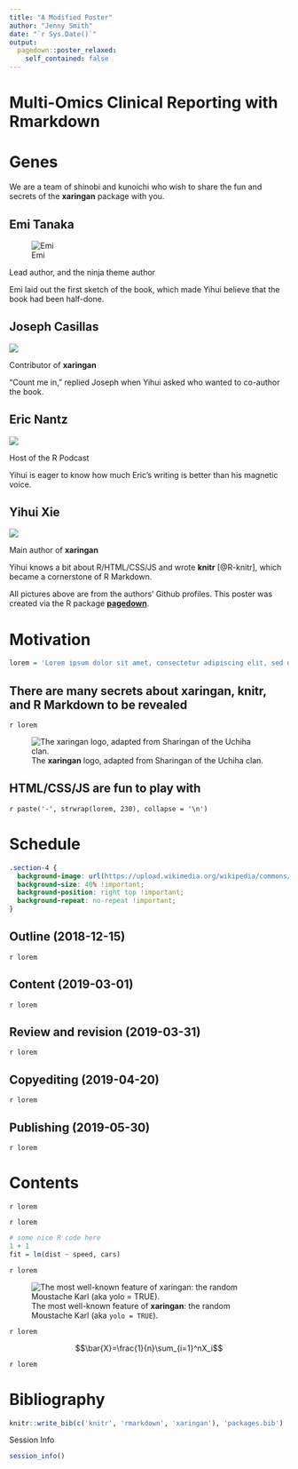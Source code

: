 ```yaml
---
title: "A Modified Poster"
author: "Jenny Smith"
date: "`r Sys.Date()`"
output:
  pagedown::poster_relaxed:
    self_contained: false
---
```





Multi-Omics Clinical Reporting [with]{.tiny} Rmarkdown
================================================================================






[Genes]{.red}
================================================================================

We are a team of shinobi and kunoichi who wish to share the fun and secrets of the **xaringan** package with you.

::: member-cards  
## Emi Tanaka

![Emi](https://avatars3.githubusercontent.com/u/7620319?s=400&v=4)

Lead author, and the ninja theme author

Emi laid out the first sketch of the book, which made Yihui believe that the book had been half-done.

## Joseph Casillas

![](https://avatars1.githubusercontent.com/u/1747068?s=400&v=4)

Contributor of **xaringan**

"Count me in," replied Joseph when Yihui asked who wanted to co-author the book.

## Eric Nantz

![](https://avatars0.githubusercontent.com/u/1043111?s=400&v=4)

Host of the R Podcast

Yihui is eager to know how much Eric's writing is better than his magnetic voice.

## Yihui Xie

![](https://avatars0.githubusercontent.com/u/163582?s=400&v=4)

Main author of **xaringan**

Yihui knows a bit about R/HTML/CSS/JS and wrote **knitr** [@R-knitr], which became a cornerstone of R Markdown.
:::

[All pictures above are from the authors' Github profiles. This poster was created via the R package [**pagedown**](https://github.com/rstudio/pagedown).]{.disclaimer}




[Motivation]{.blue}
================================================================================

```r
lorem = 'Lorem ipsum dolor sit amet, consectetur adipiscing elit, sed do eiusmod tempor incididunt ut labore et dolore magna aliqua. Ut enim ad minim veniam, quis nostrud exercitation ullamco laboris nisi ut aliquip ex ea commodo consequat. Duis aute irure dolor in reprehenderit in voluptate velit esse cillum dolore eu fugiat nulla pariatur. Excepteur sint occaecat cupidatat non proident, qui officia deserunt mollit anim id est laborum.'
```

## There are many secrets about **xaringan**, **knitr**, and R Markdown to be revealed

`r lorem`

![The **xaringan** logo, adapted from Sharingan of the Uchiha clan.](https://user-images.githubusercontent.com/163582/45438104-ea200600-b67b-11e8-80fa-d9f2a99a03b0.png)

## HTML/CSS/JS are fun to play with

`r paste('-', strwrap(lorem, 230), collapse = '\n')`




[Schedule]{.pink}
================================================================================

```css
.section-4 {
  background-image: url(https://upload.wikimedia.org/wikipedia/commons/7/7e/Mudra-Naruto-KageBunshin.svg) !important;
  background-size: 40% !important;
  background-position: right top !important;
  background-repeat: no-repeat !important;
}
```


## Outline (2018-12-15)

`r lorem`

## Content (2019-03-01)

`r lorem`

## Review and revision (2019-03-31)

`r lorem`

## Copyediting (2019-04-20)

`r lorem`

## Publishing (2019-05-30)

`r lorem`




[Contents]{.green}
================================================================================

`r lorem`

`r lorem`

```r
# some nice R code here
1 + 1
fit = lm(dist ~ speed, cars)
```
`r lorem`

![The most well-known feature of **xaringan**: the random Moustache Karl (aka `yolo = TRUE`).](https://github.com/yihui/xaringan/releases/download/v0.0.2/karl-moustache.jpg)

`r lorem`

$$\bar{X}=\frac{1}{n}\sum_{i=1}^nX_i$$

`r lorem`




[Bibliography]{.yellow}
================================================================================

```r
knitr::write_bib(c('knitr', 'rmarkdown', 'xaringan'), 'packages.bib')
```


[Session Info]{.green}

```r
session_info()
```

